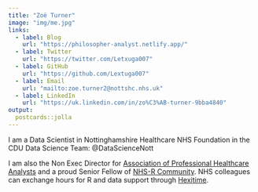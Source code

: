 ```yaml
---
title: "Zoë Turner"
image: "img/me.jpg"
links:
  - label: Blog
    url: "https://philosopher-analyst.netlify.app/"
  - label: Twitter
    url: "https://twitter.com/Letxuga007"
  - label: GitHub
    url: "https://github.com/Lextuga007"
  - label: Email
    url: "mailto:zoe.turner2@nottshc.nhs.uk"
  - label: LinkedIn
    url: "https://uk.linkedin.com/in/zo%C3%AB-turner-9bba4840"
output:
  postcards::jolla
---
```

 
I am a Data Scientist in 
Nottinghamshire Healthcare NHS Foundation in the CDU Data Science Team: @DataScienceNott

I am also the Non Exec Director for [Association of Professional Healthcare Analysts](aphanalysts.org) and a proud Senior Fellow of [NHS-R Community](https://nhsrcommunity.com/). NHS colleagues can exchange hours for R and data support through [Hexitime](https://hexitime.com/).
